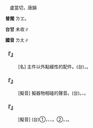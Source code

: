 
=={{ruby|啷|ㄌㄤ}}==

　盧當切，唐韻

'''普閩''' <rt>ㄌㆲ</rt>。

'''台甘''' 未收∥

'''國音''' <rt>ㄌㄤ</rt>∥

    

==='''『{{ruby|啷|ㄌㄤ}}{{ruby|鐺|ㄉㄤ}}{{ruby|兒|ㄦ}}』'''===
: [名] 主件以外點綴性的配件。(台){{ruby|玎|ㄉㄧㄣ}}{{ruby|玎|ㄉㄧㄣ}}{{ruby|鐺|ㄉㆲ}}{{ruby|鐺|ㄉㆲ}}，{{ruby|玎|ㄉㄧㄣ}}{{ruby|動|ㄉㆲ˫}}{{ruby|<mark>&#xffea8;</mark>|ㄏㆮ˪}}{{ruby|丌|ㆤ}}{{ruby|附|ㄏㄨ˪}}{{ruby|屬|ㄒㄧㆦㆶ ͘}}{{ruby|品|ㄆㄧㄣˋ}}。
    

==='''『{{ruby|<mark>&#xf98e5;</mark>|ㄎㄨㄤ}}{{ruby|啷|ㄌㄤ}}』'''===
: [擬音] 擬器物相碰的聲音。(台){{ruby|物|ㄇㆭㆷ ͘/ㄇㄧㆷ ͘}}{{ruby|件|ㄍㄧㆩ˪}}{{ruby|相|ㄒㄧㄜ/ㄙㆩ}}{{ruby|磕|ㄎㄚㆴ ͘}}{{ruby|丌|ㆤ}}{{ruby|聲|ㄒㄧㆩ}}。{{ruby|鏗|ㄎㄧㄣ}}{{ruby|→|ㄎㄧㆷ ͘}}{{ruby|鏗|ㄎㄧㄣ}}{{ruby|→|ㄌㄧㄣ}}、{{ruby|<mark>&#xf98e5;</mark>|ㄎㆲ}}{{ruby|啷|ㄌㆲ}}。
    

==='''『{{ruby|噹|ㄉㄤ}}{{ruby|啷|ㄌㄤ}}』'''===
: [擬音] (台)①{{ruby|金|ㄍㄧㆬ}}{{ruby|屬|ㄒㄧㆦㆶ ͘}}{{ruby|加|ㄍㄚ}}{{ruby|落|ㄌㄠㆷ ͘}}{{ruby|塗|ㄊㆦˊ}}{{ruby|骹|ㄎㄚ}}{{ruby|丌|ㆤ}}{{ruby|聲|ㄒㄧㆩ}}，{{ruby|鏗|ㄎㄧㄤ}}{{ruby|鏗|ㄌㄧㄤ}}、{{ruby|璫|ㄉㄧㄤ}}{{ruby|璫|ㄌㄧㄤ}}、{{ruby|鏗|ㄎㄧㄤ}}。②{{ruby|鈴|ㄌㄧㄥˊ}}{{ruby|仔|ㄚ}}{{ruby|聲|ㄒㄧㆩ}}，{{ruby|含|ㄏㆰˊ}}{{ruby|鈴|ㄌㄧㄥˊ}}{{ruby|丌|ㆤ}}{{ruby|聲|ㄒㄧㆩ}}，{{ruby|鈃|ㆣㄧㄤ}}{{ruby|鈃|ㆣㄧㄤ}}。
    
